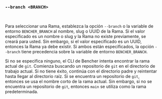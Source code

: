 ### `--branch <BRANCH>`

<br />

Para seleccionar una Rama, establezca la opción `--branch` o la variable de entorno `BENCHER_BRANCH`
al nombre, slug o UUID de la Rama.
Si el valor especificado es un nombre o slug y la Rama no existe previamente, se creará para usted.
Sin embargo, si el valor especificado es un UUID, entonces la Rama ya debe existir.
Si ambos están especificados, la opción `--branch` tiene precedencia sobre la variable de entorno `BENCHER_BRANCH`.

Si no se especifica ninguno, el CLI de Bencher intenta encontrar la rama actual de `git`.
Comienza buscando un repositorio de `git` en el directorio de trabajo actual.
Si no tiene éxito, continúa con el directorio padre y reintentar hasta llegar al directorio raíz.
Si se encuentra un repositorio de `git`, entonces se usa el nombre corto de la rama actual.
Sin embargo, si no se encuentra un repositorio de `git`, entonces `main` se utiliza como la rama predeterminada.